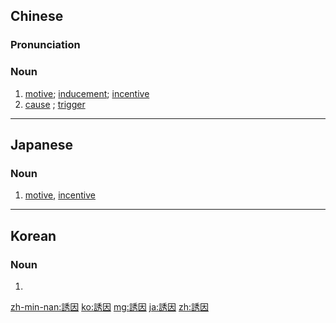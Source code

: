 {{also|诱因}}
==Chinese==
{{zh-forms|s=诱因}}

===Pronunciation===
{{zh-pron
|m=yòuyīn
|c=jau5 jan1
|cat=n
}}

===Noun===
{{zh-noun}}

# [[motive]]; [[inducement]]; [[incentive]]
# [[cause]] {{gloss|of an illness}}; [[trigger]]

----

==Japanese==
{{ja-kanjitab|ゆう|いん|yomi=on}}

===Noun===
{{ja-noun|ゆういん}}

# [[motive]], [[incentive]]

----

==Korean==
{{ko-hanjatab|誘|因}}

===Noun===
{{ko-noun|hj|rv=|hangeul=유인}}

# {{hanja form of|유인|[[motive]], [[cause]], [[incentive]]}}

[[zh-min-nan:誘因]]
[[ko:誘因]]
[[mg:誘因]]
[[ja:誘因]]
[[zh:誘因]]